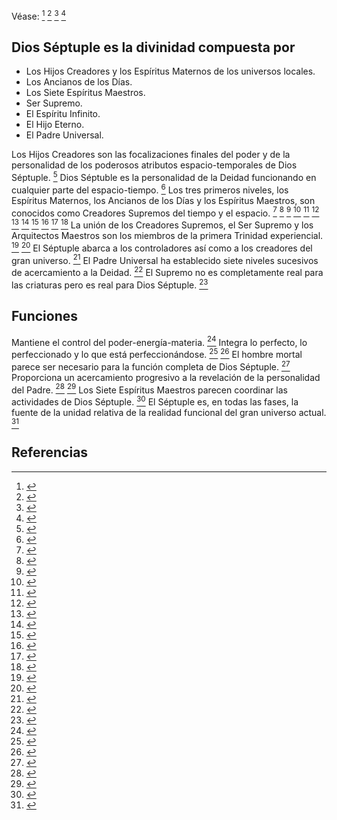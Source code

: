 Véase: <ref>{{lib|LU|0|8}}</ref> <ref>{{lib|LU|56|5|3}}</ref> <ref>{{lib|LU|56|6|1}}</ref> <ref>{{lib|LU|116|2}}</ref> 



== {{anchor|Dios_Séptuple_es_la_divinidad_compuesta_por}} Dios Séptuple es la divinidad compuesta por ==

* Los Hijos Creadores y los Espíritus Maternos de los universos locales.
* Los Ancianos de los Días.
* Los Siete Espíritus Maestros.
* Ser Supremo.
* El Espíritu Infinito.
* El Hijo Eterno.
* El Padre Universal.
Los Hijos Creadores son las focalizaciones finales del poder y de la personalidad de los poderosos atributos espacio-temporales de Dios Séptuple. <ref>{{lib|LU|33|1|3}}</ref> Dios Séptuble es la personalidad de la Deidad funcionando en cualquier parte del espacio-tiempo. <ref>{{lib|LU|0|2|16}}</ref> Los tres primeros niveles, los Espíritus Maternos, los Ancianos de los Días y los Espíritus Maestros, son conocidos como Creadores Supremos del tiempo y el espacio. <ref>{{lib|LU|31|9|14}}</ref> <ref>{{lib|LU|36|6|7}}</ref> <ref>{{lib|LU|56|6|1-2}}</ref> <ref>{{lib|LU|106|3|2}}</ref> <ref>{{lib|LU|106|5|2}}</ref> <ref>{{lib|LU|115|4|7}}</ref> <ref>{{lib|LU|116|2}}</ref> <ref>{{lib|LU|116|4|2}}</ref> <ref>{{lib|LU|117|1|2}}</ref> <ref>{{lib|LU|117|3|7}}</ref> <ref>{{lib|LU|118|0|9}}</ref> <ref>{{lib|LU|118|4|7}}</ref> La unión de los Creadores Supremos, el Ser Supremo y los Arquitectos Maestros son los miembros de la primera Trinidad experiencial. <ref>{{lib|LU|31|9|14}}</ref> <ref>{{lib|LU|106|3|2}}</ref> El Séptuple abarca a los controladores así como a los creadores del gran universo. <ref>{{lib|LU|116|5|1-9}}</ref> El Padre Universal ha establecido siete niveles sucesivos de acercamiento a la Deidad. <ref>{{lib|LU|0|8|1-8}}</ref> El Supremo no es completamente real para las criaturas pero es real para Dios Séptuple. <ref>{{lib|LU|117|7|5}}</ref> 

== {{anchor|funciones}} Funciones ==

Mantiene el control del poder-energía-materia. <ref>{{lib|LU|42|2|14}}</ref> Integra lo perfecto, lo perfeccionado y lo que está perfeccionándose. <ref>{{lib|LU|105|6|5}}</ref> <ref>{{lib|LU|106|1|2-4}}</ref> El hombre mortal parece ser necesario para la función completa de Dios Séptuple. <ref>{{lib|LU|116|4|12}}</ref> Proporciona un acercamiento progresivo a la revelación de la personalidad del Padre. <ref>{{lib|LU|56|7|8}}</ref> <ref>{{lib|LU|105|7|17}}</ref> Los Siete Espíritus Maestros parecen coordinar las actividades de Dios Séptuple. <ref>{{lib|LU|17|8|3}}</ref> El Séptuple es, en todas las fases, la fuente de la unidad relativa de la realidad funcional del gran universo actual. <ref>{{lib|LU|106|1|4}}</ref> 

== Referencias ==
<references />

